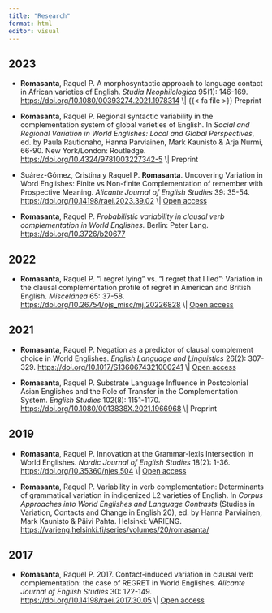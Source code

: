 ```yaml
---
title: "Research"
format: html
editor: visual
---
```


## **2023**

-   **Romasanta**, Raquel P. A morphosyntactic approach to language contact in African varieties of English. *Studia Neophilologica* 95(1): 146-169. <https://doi.org/10.1080/00393274.2021.1978314> \\\| {{< fa file >}} Preprint

-   **Romasanta**, Raquel P. Regional syntactic variability in the complementation system of global varieties of English. In *Social and Regional Variation in World Englishes: Local and Global Perspectives*, ed. by Paula Rautionaho, Hanna Parviainen, Mark Kaunisto & Arja Nurmi, 66-90. New York/London: Routledge. [https://doi.org/10.4324/9781003227342-5](https://www.taylorfrancis.com/chapters/edit/10.4324/9781003227342-5/regional-syntactic-variability-complementation-system-global-varieties-english-1-raquel-romasanta) \\\| <i class="fa-regular fa-file"></i> Preprint

-   Suárez-Gómez, Cristina y Raquel P. **Romasanta**. Uncovering Variation in Word Englishes: Finite vs Non-finite Complementation of remember with Prospective Meaning. *Alicante Journal of English Studies* 39: 35-54. <https://doi.org/10.14198/raei.2023.39.02> \\\| <i class="fa-solid fa-lock-open"></i> [Open access](https://raei.ua.es/article/view/24825/22821)

-   **Romasanta**, Raquel P. *Probabilistic variability in clausal verb complementation in World Englishes.* Berlin: Peter Lang. <https://doi.org/10.3726/b20677>

## **2022**

-   **Romasanta**, Raquel P. "I regret lying" vs. "I regret that I lied": Variation in the clausal complementation profile of regret in American and British English. *Miscelánea* 65: 37-58. <https://doi.org/10.26754/ojs_misc/mj.20226828> \\\| <i class="fa-solid fa-lock-open"></i> [Open access](https://papiro.unizar.es/ojs/index.php/misc/article/view/6828/5862)

## **2021**

-   **Romasanta**, Raquel P. Negation as a predictor of clausal complement choice in World Englishes. *English Language and Linguistics* 26(2): 307-329. <https://doi.org/10.1017/S1360674321000241> \\\| <i class="fa-solid fa-lock-open"></i> [Open access](https://www.cambridge.org/core/services/aop-cambridge-core/content/view/8A9DA89BA73455047ED6433A9AF97772/S1360674321000241a.pdf/negation-as-a-predictor-of-clausal-complement-choice-in-world-englishes.pdf)

-   **Romasanta**, Raquel P. Substrate Language Influence in Postcolonial Asian Englishes and the Role of Transfer in the Complementation System. *English Studies* 102(8): 1151-1170. <https://doi.org/10.1080/0013838X.2021.1966968> \\\| <i class="fa-regular fa-file"></i> Preprint

## **2019**

-   **Romasanta**, Raquel P. Innovation at the Grammar-lexis Intersection in World Englishes. *Nordic Journal of English Studies* 18(2): 1-36. <https://doi.org/10.35360/njes.504> \\\| <i class="fa-solid fa-lock-open"></i> [Open access](https://doi.org/10.35360/njes.504)

-   **Romasanta**, Raquel P. Variability in verb complementation: Determinants of grammatical variation in indigenized L2 varieties of English. In *Corpus Approaches into World Englishes and Language Contrasts* (Studies in Variation, Contacts and Change in English 20), ed. by Hanna Parviainen, Mark Kaunisto & Päivi Pahta. Helsinki: VARIENG. <https://varieng.helsinki.fi/series/volumes/20/romasanta/>

## **2017**

-   **Romasanta**, Raquel P. 2017. Contact-induced variation in clausal verb complementation: the case of REGRET in World Englishes. *Alicante Journal of English Studies* 30: 122-149. <https://doi.org/10.14198/raei.2017.30.05> \\\| <i class="fa-solid fa-lock-open"></i> [Open access](https://raei.ua.es/article/view/2017-n30-contact-induced-variation-in-clausal-verb-complementati/pdf)

